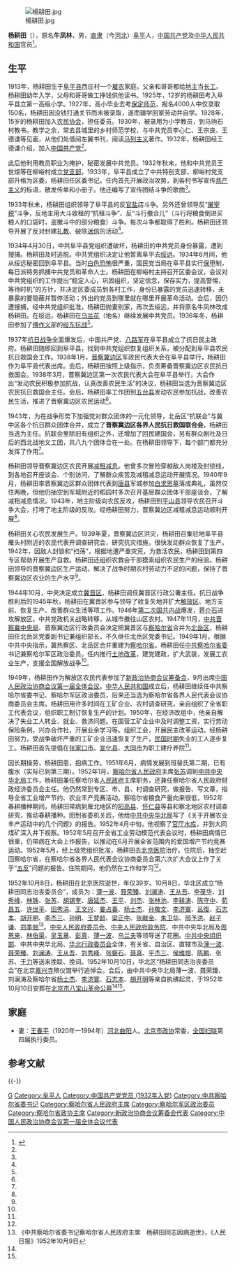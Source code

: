 [[File:楊耕田.jpg|thumb]]

'''杨耕田'''（{{bd|1913年||1952年|10月8日}}），原名'''牛凤林'''，男，[[直隶|直隶]]（今[[河北省|河北]]）[[阜平县|阜平]]人，[[中国共产党|中国共产党]]及[[中华人民共和国|中华人民共和国]]官员<ref name=zjkzx>{{Cite web |url = http://news.zjkonline.com/201505/New1325921.html |title = 共产党人的光辉典范——杨耕田同志略传 |author =  |date = 2015-05-26 |publisher = 张家口在线 |language =  |accessdate =  |quote =  }}{{Dead link|date=2018年9月 |bot=InternetArchiveBot |fix-attempted=yes }}</ref>。

== 生平 ==
1913年，杨耕田生于[[阜平县|阜平县]]西庄村一个[[雇农|雇农]]家庭。父亲和哥哥都给[[地主|地主]]当[[长工|长工]]。杨耕田幼年入学，父母和哥哥做工挣钱供他读书。1925年，12岁的杨耕田考入阜平县立第一高级小学。1927年，高小毕业去考[[保定师范|保定师范]]，报名4000人中仅录取150名，杨耕田因没钱打通关节而未被录取，遂而辍学回家劳动并自学。1928年，15岁的杨耕田加入[[农民协会|农民协会]]，担任委员。1930年，被录用为小学教员，到马驹石村教书。教学之余，常去县城里的乡村师范学校，与中共党员李心仁、王宗良、王德谦等见面，从他们处借阅左翼书刊，阅读[[马列主义|马列主义]]著作。1932年，杨耕田经王德谦介绍，加入[[中国共产党|中国共产党]]<ref name="zjkzx" />。

此后他利用教员职业为掩护，秘密发展中共党员。1932年秋末，他和中共党员王世煜等在柳峪村成立[[党支部|党支部]]，1933年，阜平县成立了中共特别支部，柳峪村党支部升格为区委，杨耕田任区委书记。任内首先开展政治攻势，到各村书写宣传[[共产主义|共产主义]]的标语，散发传单和小册子。他还编写了宣传团结斗争的歌曲<ref name="zjkzx" />。

1933年秋末，杨耕田组织领导了阜平县的反[[官盐|官盐]]店斗争。另外还曾领导反“[[屠宰税|屠宰税]]”斗争，反地主用大斗收租的“抗租斗争”、反“斗行撤合儿”（斗行将粮食倒进买粮人的口袋时，盗撤斗中的部分粮食）斗争。每次斗争都取得了胜利。杨耕田还领导开展了反对封建[[礼教|礼教]]、破除[[迷信|迷信]]的活动<ref name="zjkzx" />。

1934年4月30日，中共阜平县党组织遭破坏，杨耕田的中共党员身份暴露，遭到搜捕。杨耕田及时逃脱。中共党组织决定让他暂离阜平去[[绥远省_(中华民国)|绥远]]。1934年6月间，他从绥远秘密回到阜平县。当时[[白色恐怖|白色恐怖]]很严重，国民党当局在阜平县实行[[保甲|保甲]]制，每日派特务抓捕中共党员和革命人士。杨耕田在柳峪村主持召开区委会议，会议对中共党组织的工作提出“稳定人心，巩固组织，坚定信念，保存实力，提高警惕，等待时机”的方针，并决定区委成员到各村工作，身份已暴露的党员迅速转移，未暴露的要隐蔽并暂停活动；外出的党员到哪里就在哪里开展革命活动。会后，因仍遭搜捕，经中共党组织批准，杨耕田抛妻别家，再次去绥远，并将原名牛凤林改成杨耕田。在绥远，杨耕田在[[乌兰花|乌兰花]]（地名）继续发展中共党员。1936年冬，杨耕田参加了[[傅作义|傅作义]]部的[[绥远抗战|绥东抗战]]<ref name="zjkzx" />。

1937年[[抗日战争|抗日战争]]全面爆发后，中国共产党、[[八路军|八路军]]在阜平县成立了抗日民主政府。杨耕田随即回到阜平县，找到中共党组织恢复组织关系，被分配到阜平县农民抗日救国会工作。1938年1月，[[晋察冀边区|晋察冀边区]]军政民代表大会在阜平县举行，杨耕田作为阜平县代表出席。会后，杨耕田按照上级指示，负责筹备晋察冀边区农民抗日救国会。1938年3月，晋察冀边区第一次农民代表大会在阜平县举行，大会作出“发动农民积极参加抗战，认真改善农民生活”的决议，杨耕田当选为晋察冀边区农民抗日救国会主任。会后，杨耕田率工作团到[[五台县|五台县]]发动农民参加抗战，改善农民生活，推进了晋察冀边区农民运动<ref name="zjkzx" />。

1943年，为在战争形势下加强党对群众团体的一元化领导，北岳区“抗联会”与冀中区各个抗日群众团体合并，成立了'''晋察冀边区各界人民抗日救国联合会'''，杨耕田当选为主任。抗联会里除旧有组织之外，还增加了回民建国会，另有群众剧社及日后的西北战地文工团，共八九个团体合在一处。在杨耕田领导下，每个部门都充分发挥了作用<ref name="zjkzx" />。

杨耕田领导晋察冀边区农民开展[[减租减息|减租减息]]。他曾多次冒险穿越敌人岗楼及封锁线，到各地召开座谈会、个别访问，了解群众疾苦及减租减息运动开展情况。1940年9月，杨耕田率晋察冀边区群众团体代表到[[唐县|唐县]]军城参加[[白求恩|白求恩]]墓落成典礼，虽然仅住两晚，但他仍抽空到军城附近的稻园村多次召开基层群众团体干部座谈会，了解减租减息情况。1943年，地主阶级向农民反攻，杨耕田到[[平山县|平山县]]领导农民召开斗争大会，打垮了地主阶级的反攻。经杨耕田努力，晋察冀边区减租减息运动顺利开展<ref name="zjkzx" />。

杨耕田关心农民发展生产。1939年夏，晋察冀边区洪灾，杨耕田召集驻地阜平县雁头村附近的农民代表开调查研究会，研究抗灾措施，很快发动群众恢复了生产。1942年，因敌人封锁和“扫荡”，根据地遭严重灾荒，为救活农民，杨耕田到第四专区帮助开展生产自救。杨耕田还组织农救会干部摸索组织农民生产的经验。杨耕田领导的晋察冀边区生产运动，解决了战争时期农村劳动力不足的问题，保持了晋察冀边区农业的生产水平<ref name=zjkzx/>。

1944年10月，中央决定成立[[冀晋军区|冀晋区]]，杨耕田调任冀晋区行政公署主任。抗日战争胜利后的1945年秋，杨耕田在冀晋区参与领导了收复失地并扩大[[解放区|解放区]]、地方支前、恢复生产、改善群众生活等项工作。1946年[[第二次国共内战|第二次国共内战]]爆发，[[蒋介石|蒋介石]]进攻解放区，中共党政机关战略转移，从城市撤往山区农村。1947年11月，[[中共晋察冀中央局|中共晋察冀中央局]]、晋察冀边区行政委员会决定把冀晋区与[[察哈爾省_(中華人民共和國)|察哈尔省]]合并为[[北岳军区|北岳区]]，杨耕田任北岳区党委副书记兼组织部长，不久继任北岳区党委书记。1949年1月，根据中共中央指示，冀热察区、北岳区合并重建为[[察哈爾省_(中華人民共和國)|察哈尔省]]。杨耕田任[[中共察哈尔省委|中共察哈尔省委]]书记兼察哈尔军区政治委员。任内推行[[土地改革|土地改革]]，建党建政，扩大武装，发展工农业生产，支援全国解放战争<ref name=zjkzx/>。

1949年，杨耕田作为解放区农民代表参加了[[新政治协商会议筹备会|新政治协商会议筹备会]]，9月出席[[中国人民政治协商会议第一届全体会议|中国人民政治协商会议第一届全体会议]]。[[中华人民共和国|中华人民共和国]]成立后，杨耕田继续任中共察哈尔省委书记、察哈尔军区政治委员，后来还当选为察哈尔省各界人民代表会议协商委员会主席。杨耕田用许多时间在工矿企业、农村调查研究，亲自组织了全省职工代表会议，组织职工制订恢复生产的计划。1950年，在经济改组中，他亲自解决了失业工人转业、就业、救济问题。在国营工矿企业中及时调整工资，实行劳动保险条例，兴办合作社，开展业余学习等。组织工会，开展民主改革运动。经杨耕田努力，受战争破坏严重的工矿企业迅速恢复了生产，[[中華民國大陸時期|民国时期]]失业的工人逐步复工。杨耕田首先提倡在[[张家口市|张家口市]]、[[宣化县|宣化县]]、[[大同市|大同市]]为职工建疗养院<ref name=zjkzx/>。

因长期操劳，杨耕田患{{tsl|en|Banti's syndrome|班替氏综合征}}，抱病工作。1951年6月，病情发展到班替氏第二期，已有腹水（实际已到第三期）。1952年1月，[[察哈尔省人民政府|察哈尔省人民政府]]主席[[张苏|张苏]]调到[[中共中央华北局|中共中央华北局]]工作，杨耕田兼任察哈尔省[[人民政府|人民政府]]主席职务，还兼任察哈尔省人民政府财政经济委员会主任。他仍然常到专区、市、县、村调查研究，做报告、写文章，指导全省工业增产节约、农业丰产竞赛活动。察哈尔省粮食产量向来很低，1952年春耕播种期间，杨耕田带病到雁北地区的[[阳高县|阳高县]]、[[怀仁县|怀仁县]]等县和察北地区农村调查研究，推动春耕播种。回到省委机关后，他给[[中共中央华北局|中共中央华北局]]写了《关于开展农业丰产运动中的几个问题》的报告。1952年4月中旬，他视察了[[官厅水库|官厅水库]]，并到大同煤矿深入井下视察。1952年5月召开全省工业劳动模范代表会议时，杨耕田病情已很重，仍带病在大会上作报告，以推动在6月开展全省范围内的爱国增产节约竞赛运动。1952年5月，经上级党组织批准，杨耕田去[[北京医院|北京医院]]治疗。住院后，抽空赶回察哈尔省，在察哈尔省各界人民代表会议协商委员会第六次扩大会议上作了关于“[[三反五反|五反]]”问题的报告。住院期间，他仍然在工作和学习<ref name="zjkzx" />。

1952年10月8日，杨耕田在北京医院逝世，年仅39岁。10月8日，华北区成立“杨耕田同志治丧委员会”，成员为：[[薄一波|薄一波]]、[[聂荣臻|聂荣臻]]、[[刘澜涛|刘澜涛]]、[[王从吾|王从吾]]、[[李葆华|李葆华]]、[[刘秀峰|刘秀峰]]、[[林铁|林铁]]、[[张苏|张苏]]、[[胡锡奎|胡锡奎]]、[[唐延杰|唐延杰]]、[[王平_(上将)|王平]]、[[刘杰_(省长)|刘杰]]、[[张林池|张林池]]、[[李耕涛|李耕涛]]、[[陈守中|陈守中]]、[[荀昌五|荀昌五]]、[[许世平|许世平]]、[[田秀涓|田秀涓]]、[[王文兴|王文兴]]、[[姜占春|姜占春]]、[[杨士杰|杨士杰]]、[[孙敬文|孙敬文]]、[[李济寰|李济寰]]、[[呂復_(法學家)|呂復]]、[[石志本|石志本]]、[[胡开明|胡开明]]、[[李杰三|李杰三]]、[[孙明|孙明]]、[[王梦龄|王梦龄]]、[[梁正中|梁正中]]、[[张献金|张献金]]、[[朱卫华|朱卫华]]、[[邢予洪|邢予洪]]、[[赵子谦|赵子谦]]、[[郑季翘|郑季翘]]<ref name="shishi">《中共察哈尔省委书记察哈尔省人民政府主席　杨耕田同志因病逝世》，《人民日报》1952年10月9日</ref>。[[中央人民政府委员会|中央人民政府委员会]]、[[中央人民政府政务院|中央人民政府政务院]]、中共中央华北局及[[周恩来|周恩来]]、[[林伯渠|林伯渠]]、[[吴玉章|吴玉章]]、[[彭真|彭真]]、[[薄一波|薄一波]]、[[乌兰夫|乌兰夫]]等领导送了花圈。[[中共中央组织部|中共中央组织部]]、中共中央华北局、[[华北行政委员会|华北行政委员会]]全体，有关省、自治区、直辖市及[[薄一波|薄一波]]、[[聂荣臻|聂荣臻]]、[[刘澜涛|刘澜涛]]、[[王从吾|王从吾]]、[[刘秀峰|刘秀峰]]、[[张磐石|张磐石]]、[[聂真|聂真]]、[[平杰三|平杰三]]、[[侯维煜|侯维煜]]、[[陈鹏_(1908年)|陈鹏]]、张苏、[[于力|于力]]等送来挽联、挽词。1952年10月10日，华北区“杨耕田同志治丧委员会”在北京[[嘉兴寺|嘉兴寺]]殡仪馆举行追悼会。会后，由中共中央华北局薄一波、聂荣臻、刘澜涛及察哈尔省[[杨士杰|杨士杰]]、[[李济寰|李济寰]]、[[石志本|石志本]]、[[胡开明|胡开明]]等亲自执绋起灵，于1952年10月10日安葬在[[北京市八宝山革命公墓|北京市八宝山革命公墓]]<ref name="zjkzx" /><ref name="shishi" />。

== 家庭 ==
*妻：[[王春平|王春平]]（1920年一1994年）[[河北|河北]][[曲阳|曲阳]]人。[[北京市政协|北京市政协]]常委，[[全国妇联|全国妇联]]第四届执行委员。

== 参考文献 ==
{{Reflist|30em}}

{{-}}
{{察哈尔行政长官|PRC}}

{{Authority control}}
{{DEFAULTSORT:Yang杨}}
[[Category:杨姓|G]]
[[Category:阜平人|Category:阜平人]]
[[Category:中国共产党党员_(1932年入党)|Category:中国共产党党员 (1932年入党)]]
[[Category:中共察哈尔省委书记|Category:中共察哈尔省委书记]]
[[Category:察哈尔省人民政府主席|Category:察哈尔省人民政府主席]]
[[Category:察哈尔军区政治委员|Category:察哈尔军区政治委员]]
[[Category:察哈尔省政协主席|Category:察哈尔省政协主席]]
[[Category:新政治协商会议筹备会代表|Category:新政治协商会议筹备会代表]]
[[Category:中国人民政治协商会议第一届全体会议代表|Category:中国人民政治协商会议第一届全体会议代表]]